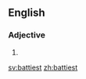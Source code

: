 ==English==

===Adjective===
{{head|en}}

# {{en-superlative of|batty}}

[[sv:battiest]]
[[zh:battiest]]